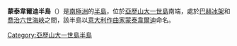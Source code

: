 {{coord|72|30|S|72|0|W|display=title}}

'''蒙泰韋爾迪半島'''（{{lang-en|Monteverdi Peninsula}}）是[[南極洲|南極洲]]的[[半島|半島]]，位於[[亞歷山大一世島|亞歷山大一世島]]南端，處於[[巴赫冰架|巴赫冰架]]和[[喬治六世海峽|喬治六世海峽]]之間，該半島以[[意大利|意大利]][[作曲家|作曲家]][[蒙泰韋爾迪|蒙泰韋爾迪]]命名。

{{DEFAULTSORT:Monteverdi Peninsula}}
[[Category:亞歷山大一世島半島|Category:亞歷山大一世島半島]]
{{AlexanderIsland-geo-stub}}